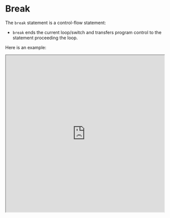 

# Break

The `break` statement is a control-flow statement:
- `break` ends the current loop/switch and transfers program control to the statement proceeding the loop.

Here is an example:

<iframe
    src="https://hlab.app/s/docs/breaks_hbook"
    width="100%"
    height="500px" />

:::info

`break` is a **statement**. And statements have some limitations.

For example, the ternary operator `?` can't call `break` as it only allows expressions to be returned.

:::

<p>&nbsp;</p>

:::tip

It's good to also know what `continue` means. 

`break` and `continue` can be used for different situations.